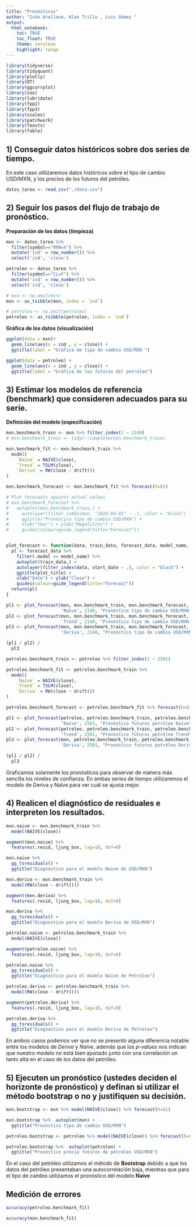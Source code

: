 ```yaml
---
title: "Pronósticos"
author: "Iván Arellano, Alan Trillo , Luis Gómez "
output:
  html_notebook:
    toc: TRUE
    toc_float: TRUE
    theme: cerulean
    highlight: tango
---
```


```r
library(tidyverse)
library(tidyquant)
library(plotly)
library(DT)
library(ggcorrplot)
library(zoo)
library(lubridate)
library(fpp2)
library(fpp3)
library(scales)
library(patchwork)
library(feasts)
library(fable)
```


## 1) Conseguir datos históricos sobre dos series de tiempo.

En este caso utilizaremos datos históricos sobre el tipo de cambio USD/MXN, y los precios de los futuros del petróleo.

```r
datos_tarea <- read_csv("./data.csv")
```

## 2) Seguir los pasos del flujo de trabajo de pronóstico.

**Preparación de los datos (limpieza)**

```r
mxn <- datos_tarea %>% 
  filter(symbol=="MXN=X") %>% 
  mutate('ind' = row_number()) %>% 
  select('ind', 'close')

petroleo <- datos_tarea %>% 
  filter(symbol=="CL=F") %>%
  mutate('ind' = row_number()) %>% 
  select('ind', 'close')

# mxn <- na.omit(mxn) 
mxn <- as_tsibble(mxn, index = `ind`)

# petroleo <- na.omit(petroleo) 
petroleo <- as_tsibble(petroleo, index = `ind`)
```

**Gráfica de los datos (visualización)**

```r
ggplot(data = mxn)+
  geom_line(aes(x = ind , y = close)) +
  ggtitle(label = "Gráfica de tipo de cambio USD/MXN ")
```

```r
ggplot(data = petroleo) +
  geom_line(aes(x = ind , y = close)) +
  ggtitle(label = "Gráfica de los futuros del petroleo")
```

## 3) Estimar los modelos de referencia (benchmark) que consideren adecuados para su serie.
**Definición del modelo (especificación)**

```r

mxn.benchmark_train <- mxn %>% filter_index(1 ~ 2140)
# mxn.benchmark_train <- tidyr::complete(mxn.benchmark_train) 

mxn.benchmark_fit <- mxn.benchmark_train %>%
  model(
    `Naïve` = NAIVE(close),
    `Trend` = TSLM(close),
    `Deriva` = RW(close ~ drift())
)

mxn.benchmark_forecast <- mxn.benchmark_fit %>% forecast(h=61)

# Plot forecasts against actual values
# mxn.benchmark_forecast %>%
#   autoplot(mxn.benchmark_train,) +
#     autolayer(filter_index(mxn, "2020-04-01" ~ .), color = "black") +
#     ggtitle("Pronóstico tipo de cambio USD/MXN") +
#     xlab("Year") + ylab("Megalitres") +
#     guides(colour=guide_legend(title="Forecast"))


plot_forecast <- function(data, train_data, forecast_data, model_name, start_date, plot_title) {
  pl <- forecast_data %>% 
    filter(.model == model_name) %>% 
    autoplot(train_data,) +
    autolayer(filter_index(data, start_date ~ .), color = "black") +
    ggtitle(plot_title) +
    xlab("Date") + ylab("Close") + 
    guides(colour=guide_legend(title="Forecast"))
  return(pl)
}

pl1 <- plot_forecast(mxn, mxn.benchmark_train, mxn.benchmark_forecast, 
                     'Naïve', 2140, "Pronóstico tipo de cambio USD/MXN Naive")
pl2 <- plot_forecast(mxn, mxn.benchmark_train, mxn.benchmark_forecast, 
                     'Trend', 2140, "Pronóstico tipo de cambio USD/MXN Trend")
pl3 <- plot_forecast(mxn, mxn.benchmark_train, mxn.benchmark_forecast, 
                     'Deriva', 2140, "Pronóstico tipo de cambio USD/MXN Deriva")

(pl1 / pl2) /
  pl3

```


```r
petroleo.benchmark_train <- petroleo %>% filter_index(1 ~ 2501)

petroleo.benchmark_fit <- petroleo.benchmark_train %>%
  model(
    `Naïve` = NAIVE(close),
    `Trend` = TSLM(close),
    `Deriva` = RW(close ~ drift())
)

petroleo.benchmark_forecast <- petroleo.benchmark_fit %>% forecast(h=61)

pl1 <- plot_forecast(petroleo, petroleo.benchmark_train, petroleo.benchmark_forecast, 
                     'Naïve', 2501, "Pronóstico futuros petróleo Naive")
pl2 <- plot_forecast(petroleo, petroleo.benchmark_train, petroleo.benchmark_forecast, 
                     'Trend', 2501, "Pronóstico futuros petróleo Trend")
pl3 <- plot_forecast(mxn, petroleo.benchmark_train, petroleo.benchmark_forecast, 
                     'Deriva', 2501, "Pronóstico futuros petróleo Deriva")

(pl1 / pl2) /
  pl3


```

Graficamos solamente los pronósticos para observar de manera más sencilla los niveles de confianza. En ambas series de tiempo utilizaremos el modelo de Deriva y Naïve para ver cuál se ajusta mejor.


## 4) Realicen el diagnóstico de residuales e interpreten los resultados.

```r
mxn.naive <- mxn.benchmark_train %>% 
  model(NAIVE(close)) 

augment(mxn.naive) %>% 
  features(.resid, ljung_box, lag=10, dof=0)

mxn.naive %>% 
  gg_tsresiduals() +
  ggtitle("Diagnostico para el modelo Naive de USD/MXN")

```

```r
mxn.deriva <- mxn.benchmark_train %>% 
  model(RW(close ~ drift())) 

augment(mxn.deriva) %>% 
  features(.resid, ljung_box, lag=10, dof=0)

mxn.deriva %>% 
  gg_tsresiduals() +
  ggtitle("Diagnostico para el modelo Deriva de USD/MXN")

```

```r
petroleo.naive <- petroleo.benchmark_train %>% 
  model(NAIVE(close)) 

augment(petroleo.naive) %>% 
  features(.resid, ljung_box, lag=10, dof=0)

petroleo.naive %>% 
  gg_tsresiduals() +
  ggtitle("Diagnostico para el modelo Naive de Petroleo")
```

```r
petroleo.deriva <- petroleo.benchmark_train %>% 
  model(RW(close ~ drift())) 

augment(petroleo.deriva) %>% 
  features(.resid, ljung_box, lag=10, dof=0)

petroleo.deriva %>% 
  gg_tsresiduals() +
  ggtitle("Diagnostico para el modelo Deriva de Petroleo")

```

En ambos casos podemos ver que no se presentó alguna diferencia notable entre los modelos de *Deriva* y *Naïve*, además que los *p-values* nos indican que nuestro modelo no está bien ajustado junto con una correlación un tanto alta en el caso de los datos del petróleo.

## 5) Ejecuten un pronóstico (ustedes deciden el horizonte de pronóstico) y definan si utilizar el método bootstrap o no y justifiquen su decisión.

```r
mxn.bootstrap <- mxn %>% model(NAIVE(close)) %>% forecast(h=61)

mxn.bootstrap %>%  autoplot(mxn) +
  ggtitle("Pronóstico tipo de cambio USD/MXN")
```

```r
petroleo.bootstrap <- petroleo %>% model(NAIVE(close)) %>% forecast(h=61, bootstrap = TRUE)

petroleo.bootstrap %>%  autoplot(petroleo) +
  ggtitle("Pronóstico precio futuros de petróleo USD/MXN")
```

En el caso del petróleo utilizamos el método de **Bootstrap** debido a que los datos del petróleo presentaban una autocorrelación baja, mientras que para el tipo de cambio utilizamos el pronóstico del modelo **Naive**

## Medición de errores

```r
accuracy(petroleo.benchmark_fit)
```
```r
accuracy(mxn.benchmark_fit)

```


